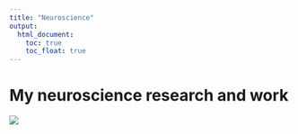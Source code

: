 ```yaml
---
title: "Neuroscience"
output: 
  html_document:
    toc: true
    toc_float: true
---
```


# My neuroscience research and work

![](images/healing_plot.jpg)

